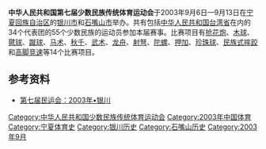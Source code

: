 {{Infobox_AllGames
| Name = 中华人民共和国第七届少数民族传统体育运动会<br/>the 7th National Traditional Games of Ethnic Minorities of the People's Republic of China
| Logo = 中华人民共和国第七届少数民族传统体育运动会会徽.gif
| Size = 200
| Optional caption = <br/>[[File:中华人民共和国第七届少数民族传统体育运动会吉祥物.gif|200px]]
<br/>七民运会吉祥物<br/>慧慧
| Host city = {{CHN}}[[宁夏回族自治区|宁夏回族自治区]][[银川|银川]]
| Motto= 
| Provinces and cities participating = 34个代表团
| Athletes participating = 3799名
| Events = 14个大项，124个表演项目
| Opening ceremony = 2003年9月6日
| Closing ceremony = 2003年9月13日
| Torch relay began by = 
| Officially opened by = [[中华人民共和国国务院副总理|国务院副总理]][[回良玉|回良玉]]
| Officially closed by = [[国家体育总局|国家体育总局]]党组书记李志坚
| Athlete's Oath = 
| Judge's Oath = 
| Stadium = 宁夏体育场
| previous=[[中华人民共和国第六届少数民族传统体育运动会|1999]]
| next=[[中华人民共和国第八届少数民族传统体育运动会|2007]]
}}
'''中华人民共和国第七届少数民族传统体育运动会'''于2003年9月6日—9月13日在[[宁夏回族自治区|宁夏回族自治区]]的[[银川市|银川市]]和[[石嘴山市|石嘴山市]]举办。共有包括[[中华人民共和国台湾省|中华人民共和国台湾省]]在内的34个代表团的55个少数民族的运动员参加本届赛事。比赛项目有[[抢花炮|抢花炮]]、[[木球|木球]]、[[毽球|毽球]]、[[蹴球|蹴球]]、[[马术|马术]]、[[秋千|秋千]]、[[武术|武术]]、[[龙舟|龙舟]]、[[射弩|射弩]]、[[陀螺|陀螺]]、[[押加|押加]]、[[珍珠球|珍珠球]]、[[民族式摔跤|民族式摔跤]]和[[高脚竞速|高脚竞速]]等14个比赛项目。
</div>
{{Location map+|China|width=250|float=none}
 |alt=Location of Yinchuan, China
 |caption=银川在中国的位置
 |places=
  {{Location map~ | China
   | label = 银川
   | background=white
    | lat_deg =38.49
    | lon_deg =106.23 }}
    | link=[[银川|银川]]
}}
</div>

==参考资料==
{{Reflist}}
*[https://web.archive.org/web/20110903073218/http://sports.gog.com.cn/system/2009/11/09/010677804.shtml 第七届民运会：2003年•银川]

{{中华人民共和国少数民族传统体育运动会}}
[[Category:中华人民共和国少数民族传统体育运动会|Category:中华人民共和国少数民族传统体育运动会]]
[[Category:2003年中国体育|Category:2003年中国体育]]
[[Category:宁夏体育史|Category:宁夏体育史]]
[[Category:银川历史|Category:银川历史]]
[[Category:石嘴山历史|Category:石嘴山历史]]
[[Category:2003年9月|Category:2003年9月]]
